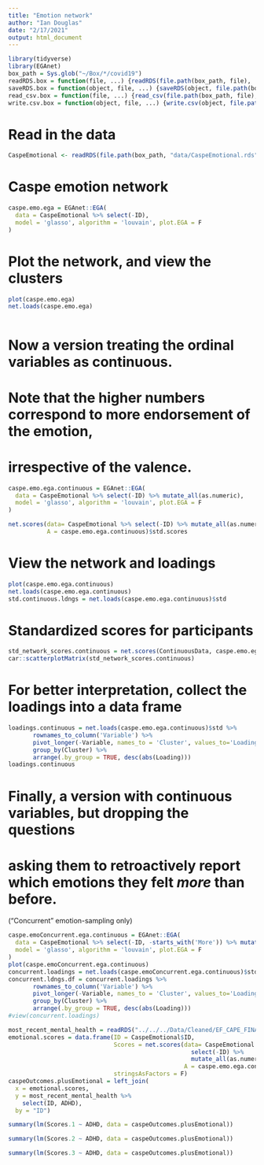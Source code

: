 ```yaml
---
title: "Emotion network"
author: "Ian Douglas"
date: "2/17/2021"
output: html_document
---
```

```r
library(tidyverse)
library(EGAnet)
box_path = Sys.glob("~/Box/*/covid19")
readRDS.box = function(file, ...) {readRDS(file.path(box_path, file), ...)}
saveRDS.box = function(object, file, ...) {saveRDS(object, file.path(box_path, file), ...)}
read_csv.box = function(file, ...) {read_csv(file.path(box_path, file), ...)}
write.csv.box = function(object, file, ...) {write.csv(object, file.path(box_path, file), ...)}
```

# Read in the data
```r
CaspeEmotional <- readRDS(file.path(box_path, "data/CaspeEmotional.rds"))
```

# Caspe emotion network
```r
caspe.emo.ega = EGAnet::EGA(
  data = CaspeEmotional %>% select(-ID),
  model = 'glasso', algorithm = 'louvain', plot.EGA = F
)
```

# Plot the network, and view the clusters
```r
plot(caspe.emo.ega)
net.loads(caspe.emo.ega)
```

```r

```

# Now a version treating the ordinal variables as continuous.
# Note that the higher numbers correspond to more endorsement of the emotion,
# irrespective of the valence.
```r
caspe.emo.ega.continuous = EGAnet::EGA(
  data = CaspeEmotional %>% select(-ID) %>% mutate_all(as.numeric),
  model = 'glasso', algorithm = 'louvain', plot.EGA = F
)
```
```r
net.scores(data= CaspeEmotional %>% select(-ID) %>% mutate_all(as.numeric),
           A = caspe.emo.ega.continuous)$std.scores
```

# View the network and loadings
```r
plot(caspe.emo.ega.continuous)
net.loads(caspe.emo.ega.continuous)
std.continuous.ldngs = net.loads(caspe.emo.ega.continuous)$std
```
# Standardized scores for participants
```r
std_network_scores.continuous = net.scores(ContinuousData, caspe.emo.ega.continuous)$std.scores
car::scatterplotMatrix(std_network_scores.continuous)
```

# For better interpretation, collect the loadings into a data frame
```r
loadings.continuous = net.loads(caspe.emo.ega.continuous)$std %>%
       rownames_to_column('Variable') %>%
       pivot_longer(-Variable, names_to = 'Cluster', values_to='Loading') %>%
       group_by(Cluster) %>%
       arrange(.by_group = TRUE, desc(abs(Loading)))
loadings.continuous
```



# Finally, a version with continuous variables, but dropping the questions
# asking them to retroactively report which emotions they felt *more* than before.
("Concurrent" emotion-sampling only)
```r
caspe.emoConcurrent.ega.continuous = EGAnet::EGA(
  data = CaspeEmotional %>% select(-ID, -starts_with('More')) %>% mutate_all(as.numeric),
  model = 'glasso', algorithm = 'louvain', plot.EGA = F
)
plot(caspe.emoConcurrent.ega.continuous)
concurrent.loadings = net.loads(caspe.emoConcurrent.ega.continuous)$std
concurrent.ldngs.df = concurrent.loadings %>%
       rownames_to_column('Variable') %>%
       pivot_longer(-Variable, names_to = 'Cluster', values_to='Loading') %>%
       group_by(Cluster) %>%
       arrange(.by_group = TRUE, desc(abs(Loading)))
#view(concurrent.loadings)
```


```r
most_recent_mental_health = readRDS("../../../Data/Cleaned/EF_CAPE_FINAL.rds")
emotional.scores = data.frame(ID = CaspeEmotional$ID, 
                              Scores = net.scores(data= CaspeEmotional %>% 
                                                    select(-ID) %>% 
                                                    mutate_all(as.numeric),
                                                  A = caspe.emo.ega.continuous)$std.scores,
                              stringsAsFactors = F)
caspeOutcomes.plusEmotional = left_join(
  x = emotional.scores, 
  y = most_recent_mental_health %>%
    select(ID, ADHD),
  by = "ID")
```


```r
summary(lm(Scores.1 ~ ADHD, data = caspeOutcomes.plusEmotional))
```

```r
summary(lm(Scores.2 ~ ADHD, data = caspeOutcomes.plusEmotional))
```

```r
summary(lm(Scores.3 ~ ADHD, data = caspeOutcomes.plusEmotional))
```



